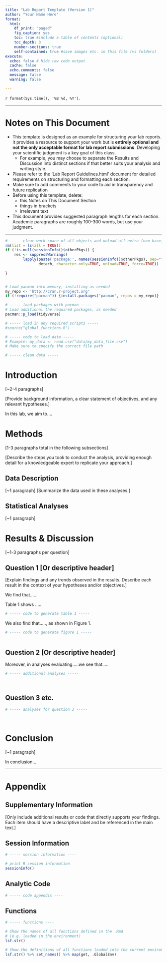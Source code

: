 ```yaml
---
title: "Lab Report Template (Version 1)"
author: "Your Name Here"
format:
  html:
    df_print: "paged"
    fig_caption: yes
    toc: true #include a table of contents (optional)
    toc_depth: 3
    number-sections: true
    self-contained: true #save images etc. in this file (vs folders)
execute:
  echo: false # hide raw code output
  cache: false
  echo.comments: false
  message: false
  warning: false

---
```


`r format(Sys.time(), '%B %d, %Y')`.

---

# Notes on This Document

* This template is designed as an example for structuring your lab reports. It provides a resource to support your work but is **entirely optional and not the only acceptable format for lab report submissions**. Developing your scientific judgment is a key goal of this class. 
  * For example, you may choose to separate the Results and Discussion into distinct sections if that better suits your analysis and writing style.   
* Please refer to the 'Lab Report Guidelines.html' document for detailed requirements on structuring and formatting each section.    
* Make sure to add comments to your code to aid in transparency and future replication   
* Before using this template, delete: 
  * this Notes on This Document Section   
  * things in brackets 
  * irrelevant text
* This document provides suggested paragraph lengths for each section. Academic paragraphs are roughly 100-300 words, but use your judgment. 

---

```r
# ----- clear work space of all objects and unload all extra (non-base) packages --------------
rm(list = ls(all = TRUE))
if (!is.null(sessionInfo()$otherPkgs)) {
    res <- suppressWarnings(
        lapply(paste('package:', names(sessionInfo()$otherPkgs), sep=""),
               detach, character.only=TRUE, unload=TRUE, force=TRUE))
   
}


# Load pacman into memory, installing as needed
my_repo <- 'http://cran.r-project.org'
if (!require("pacman")) {install.packages("pacman", repos = my_repo)}

# ----- load packages with pacman -----
# Load additional the required packages, as needed
pacman::p_load(tidyverse)

# ----- load in any required scripts ----- 
#source("global_functions.R")

```

```r
# ----- code to load data -----
# Example: my_data <- read.csv("data/my_data_file.csv")
# Make sure to specify the correct file path

```

```r
# ----- clean data -----


```


# Introduction        
[~2-4 paragraphs]

[Provide background information, a clear statement of objectives, and any relevant hypotheses.]



In this lab, we aim to....


# Methods   
[1-3 paragraphs total in the following subsections]

[Describe the steps you took to conduct the analysis, providing enough detail for a knowledgeable expert to replicate your approach.]

## Data Description   
[~1 paragraph]
[Summarize the data used in these analyses.]


## Statistical Analyses    
[~1 paragraph]


# Results & Discussion  
[~1-3 paragraphs per question]    

## Question 1 [Or descriptive header]

[Explain findings and any trends observed in the results. Describe each result in the context of your hypotheses and/or objectives.]


We find that......



Table 1 shows ......

```r
# ----- code to generate table 1 -----

```

We also find that....., as shown in Figure 1.

```r
# ----- code to generate figure 1 -----



```


## Question 2 [Or descriptive header]

Moreover, in analyses evaluating.....we see that.....

```r
# ----- additional analyses ----- 




```



## Question 3 etc. 


```r
# ----- analyses for question 3 -----




```



# Conclusion    
[~1 paragraph]

In conclusion...


---

# Appendix

## Supplementary Information   
[Only include additional results or code that directly supports your findings. Each item should have a descriptive label and be referenced in the main text.]



## Session Information 

```r
# ----- session information ----

# print R session information
sessionInfo()

```

## Analytic Code 

```r
# ----- code appendix ----
```

## Functions

```r
# ----- functions ----

# Show the names of all functions defined in the .Rmd
# (e.g. loaded in the environment)
lsf.str()

# Show the definitions of all functions loaded into the current environment  
lsf.str() %>% set_names() %>% map(get, .GlobalEnv)

```

